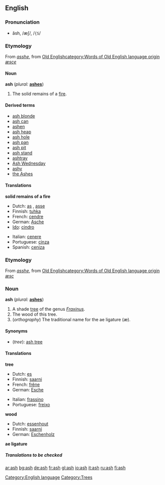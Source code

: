 {{See|Ash}}
==English==
[[Category:English language]]

===Pronunciation===
*ăsh, /æʃ/, /<tt>{S</tt>/

===Etymology===
From {{enm}} ''[[asshe]]'', from [[w:Old English language|Old English]][[category:Words of Old English language origin]] ''[[æsce]]''

====Noun====
'''ash''' (''plural:'' '''[[ashes]]''')

#The solid remains of a [[fire]].

====Derived terms====
*[[ash blonde]]
*[[ash can]]
*[[ashen]]<!--belongs on the page for "ashen": Polish-popiół-->
*[[ash heap]]
*[[ash hole]]
*[[ash pan]]
*[[ash pit]]
*[[ash stand]]
*[[ashtray]]
*[[Ash Wednesday]]
*[[ashy]]
*[[the Ashes]]<!--in cricket-->

====Translations====

'''solid remains of a fire'''
{{top}}
*Dutch: [[as#Dutch|as]] {{f}}, [[asse#Dutch|asse]] {{f}}
*Finnish: [[tuhka]]
*French: [[cendre]] {{m}}
*German: [[Asche]] {{f}}
*[[Ido]]: [[cindro]]
{{mid}}
*Italian: [[cenere]] {{f}}
*Portuguese: [[cinza]] {{f}}
*Spanish: [[ceniza]] {{f}}
{{bottom}}

===Etymology===
From {{enm}} ''[[asshe]]'', from [[w:Old English language|Old English]][[category:Words of Old English language origin]] ''[[æsc]]''

===Noun===
'''ash''' (''plural:'' '''[[ashes]]''')
#A shade [[tree]] of the genus ''[[Fraxinus]]''.
#The wood of this tree.
#(''orthography'') The traditional name for the ae ligature (æ).

====Synonyms====
*(''tree''): [[ash tree]]

====Translations====

'''tree'''
{{top}}
*Dutch: [[es#Dutch|es]] {{m}}
*Finnish: [[saarni]]
*French: [[frêne]] {{m}}
*German: [[Esche]] {{f}}
{{mid}}
*Italian: [[frassino]] {{m}}
*Portuguese: [[freixo]] {{m}}
{{bottom}}

'''wood'''
{{top}}
*Dutch: [[essenhout]] {{n}}
*Finnish: [[saarni]]
*German: [[Eschenholz]] {{n}}
{{mid}}
{{bottom}}

'''ae ligature'''
{{top}}
{{mid}}
{{bottom}}

=====Translations to be checked=====
<!--remove this section when all translations have been put inot the appropriate table(s)
{{checktrans}}

*Arabic: [[رماد]], [[سكن]], [[شجرة الدردار]], [[شحوب]]
*[[Basque]]: [[errauts]] (1), [[lizar]] (3), [[lizarki]] (4) ([http://eu.wiktionary.org/wiki/lizar lizar], [http://eu.wiktionary.org/wiki/lizarki lizarki])
*Bulgarian: [[пръст]] {{f}} (1), [[ясен]] {{m}} (3), [[ясеново дърво]] {{n}} (4)
*Chinese: [[灰]] (huí), [[灰烬]](1); [[桉]], [[桉树]] (3)
*Czech: [[popel]]  {{m}}  (1),  [[jasan]]  {{m}} (3),  [[jasanové dřevo]]  {{n}} (4)
*Estonian: [[tuhk]] (1), [[saar#Estonian|saar]] (3)
*Japanese: [[灰]] ([[はい]], hai), [[灰燼]] (かいじん, kaijin), [[灰がら]] (はいがら, haigara) (1); [[とねりこ]] (3)
*[[Navajo]]: [[łeeh]] (into ashes)
*Polish: [[popi&#243;&#322;]] {{m}} (1) , [[jesion]] {{m}} (3)
*Romanian: [[cenuşă]] {{f}} (1)
*Slovak: [[popol]]  {{m}} (1),  [[jaseň]]  {{m}} (3),   [[jaseňové drevo]]  {{n}} (4)

===See also===
*[[w:ash|Wikipedia article on ash (from a fire)]]
*[[w:ash tree|Wikipedia article on ash trees]]
*[[Yggdrasil]]

[[bg:ash]]
[[de:ash]]
[[gl:ash]]
[[io:ash]]
[[it:ash]]
[[fi:ash]]-->

[[Category:Trees]]

[[ar:ash]]
[[bg:ash]]
[[de:ash]]
[[fr:ash]]
[[gl:ash]]
[[io:ash]]
[[it:ash]]
[[ru:ash]]
[[fi:ash]]